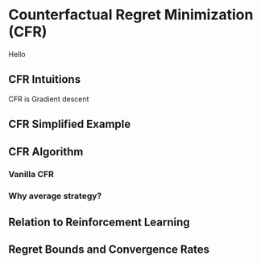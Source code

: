 # Counterfactual Regret Minimization (CFR) {#sec-cfr}

Hello

## CFR Intuitions
CFR is 
Gradient descent 

## CFR Simplified Example

## CFR Algorithm

### Vanilla CFR

### Why average strategy? 

## Relation to Reinforcement Learning

## Regret Bounds and Convergence Rates